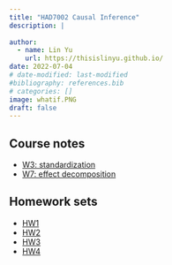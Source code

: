 ```yaml
---
title: "HAD7002 Causal Inference"
description: |
  
author:
  - name: Lin Yu
    url: https://thisislinyu.github.io/
date: 2022-07-04
# date-modified: last-modified
#bibliography: references.bib
# categories: []
image: whatif.PNG
draft: false
---
```


## Course notes

-   [W3: standardization](HAD7002_week3_summary.pdf)
-   [W7: effect decomposition](HAD7002_week7_summary.pdf)

## Homework sets

-   [HW1](HAD7002_HW1.pdf)
-   [HW2](HAD7002_HW2.pdf)
-   [HW3](HAD7002_HW3.pdf)
-   [HW4](HAD7002_HW4.pdf)
